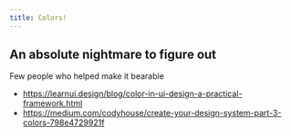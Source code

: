 ```yaml
---
title: Colors!
---
```


## An absolute nightmare to figure out

Few people who helped make it bearable
* https://learnui.design/blog/color-in-ui-design-a-practical-framework.html
* https://medium.com/codyhouse/create-your-design-system-part-3-colors-798e4729921f
